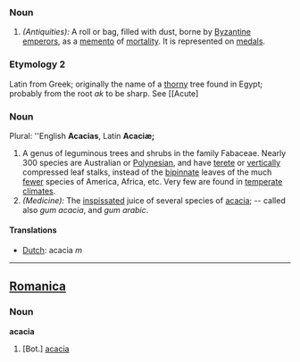 ===Noun===
#''(Antiquities):'' A roll or bag, filled with dust, borne by [[Byzantine]] [[emperors]], as a [[memento]] of [[mortality]]. It is represented on [[medals]].
===Etymology 2===
Latin from Greek; originally the name of a [[thorny]] tree found in Egypt; probably from the root ''ak'' to be sharp. See [[Acute]
===Noun===
Plural: ''English '''Acacias''', Latin '''Acaciæ;'''
#A genus of leguminous trees and shrubs in the family Fabaceae. Nearly 300 species are Australian or [[Polynesian]], and have [[terete]] or [[vertically]] compressed leaf stalks, instead of the [[bipinnate]] leaves of the much [[fewer]] species of America, Africa, etc. Very few are found in [[temperate]] [[climates]].
#''(Medicine):'' The [[inspissated]] juice of several species of [[acacia]]; -- called also ''gum acacia'', and ''gum arabic''.

====Translations====
*[[Dutch]]: acacia ''m''
----

==[[Romanica]]==
===Noun===
<b>acacia</b>
#[Bot.] [[acacia]]